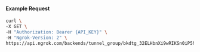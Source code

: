 
#### Example Request

```bash
curl \
-X GET \
-H "Authorization: Bearer {API_KEY}" \
-H "Ngrok-Version: 2" \
https://api.ngrok.com/backends/tunnel_group/bkdtg_32ELHbnXi9wRIKSn0iP5hzlPTQg
```
